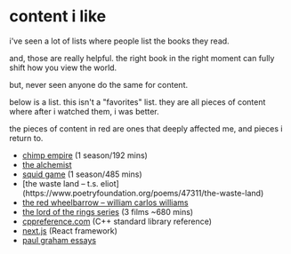 # content i like

i've seen a lot of lists where people list the books they read.

and, those are really helpful. the right book in the right moment can fully shift how you view the world.

but, never seen anyone do the same for content.

below is a list. this isn't a "favorites" list. they are all pieces of content where after i watched them, i was better.

the pieces of content in red are ones that deeply affected me, and pieces i return to.

* [chimp empire](https://www.netflix.com/ie/title/81311783) (1 season/192 mins)  
* [the alchemist](https://en.wikipedia.org/wiki/The_Alchemist_(novel))  
* [squid game](https://www.netflix.com/ie/title/81040344) (1 season/485 mins)  
* <div className="text-red-500 font-semibold decoration">[the waste land – t.s. eliot](https://www.poetryfoundation.org/poems/47311/the-waste-land)</div>
* [the red wheelbarrow – william carlos williams](https://www.poetryfoundation.org/poems/45502/the-red-wheelbarrow)  
* [the lord of the rings series](https://www.imdb.com/list/ls066489022/) (3 films ~680 mins)  
* [cppreference.com](https://en.cppreference.com/w/) (C++ standard library reference)  
* [next.js](https://nextjs.org/) (React framework)  
* [paul graham essays](https://paulgraham.com/articles.html)  
